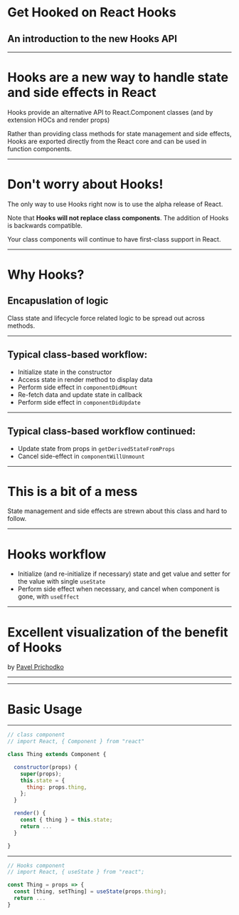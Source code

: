 
# Get Hooked on React Hooks

## An introduction to the new Hooks API

---

# Hooks are a new way to handle state and side effects in React

Hooks provide an alternative API to React.Component classes (and by extension HOCs and render props)

Rather than providing class methods for state management and side effects, Hooks are exported directly from the React core and can be used in function components.

---

# Don't worry about Hooks!

The only way to use Hooks right now is to use the alpha release of React.

Note that **Hooks will not replace class components**. The addition of Hooks is backwards compatible.

Your class components will continue to have first-class support in React.

---

# Why Hooks?

## Encapuslation of logic

Class state and lifecycle force related logic to be spread out across methods.  

---

## Typical class-based workflow:

- Initialize state in the constructor
- Access state in render method to display data
- Perform side effect in `componentDidMount`
- Re-fetch data and update state in callback
- Perform side effect in `componentDidUpdate`

---

## Typical class-based workflow continued:

- Update state from props in `getDerivedStateFromProps`
- Cancel side-effect in `componentWillUnmount`

---

# This is a bit of a mess

State management and side effects are strewn about this class and hard to follow.  

---

# Hooks workflow

- Initialize (and re-initialize if necessary) state and get value and setter for the value with single `useState`
- Perform side effect when necessary, and cancel when component is gone, with `useEffect`

---

# Excellent visualization of the benefit of Hooks

by [Pavel Prichodko](https://twitter.com/prchdk)

---

<Visualization />

---

# Basic Usage

---

```javascript
// class component
// import React, { Component } from "react"

class Thing extends Component {

  constructor(props) {
    super(props);
    this.state = {
      thing: props.thing,
    };
  }

  render() {
    const { thing } = this.state;
    return ...
  }

}
```

---


```javascript
// Hooks component
// import React, { useState } from "react";

const Thing = props => {
  const [thing, setThing] = useState(props.thing);
  return ...
}
```
